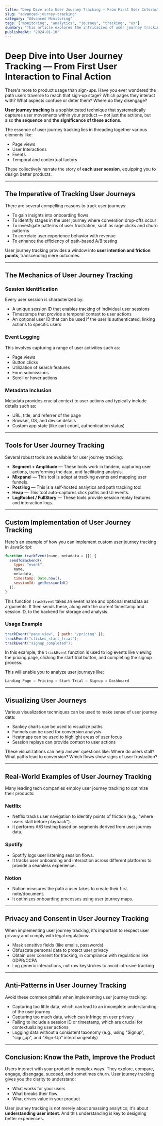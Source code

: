 ```yaml
---
title: "Deep Dive into User Journey Tracking — From First User Interaction to Final Action"
slug: "advanced-journey-tracking"
category: "Advanced Monitoring"
tags: ["monitoring", "analytics", "journey", "tracking", "ux"]
summary: "This article explores the intricacies of user journey tracking, a critical technique that provides insights into how users navigate your product. We will delve into mapping user flows, capturing significant events, and correlating user experience behavior with outcomes in a comprehensive manner."
publishedAt: "2024-01-10"
---
```


# Deep Dive into User Journey Tracking — From First User Interaction to Final Action

There's more to product usage than sign-ups. Have you ever wondered the path users traverse to reach that sign-up stage? Which pages they interact with? What aspects confuse or deter them? Where do they disengage? 

**User journey tracking** is a sophisticated technique that systematically captures user movements within your product — not just the actions, but also **the sequence** and **the significance of these actions**.

The essence of user journey tracking lies in threading together various elements like:
- Page views
- User Interactions
- Events
- Temporal and contextual factors

These collectively narrate the story of **each user session**, equipping you to design better products.

---

## The Imperative of Tracking User Journeys

There are several compelling reasons to track user journeys:

- To gain insights into onboarding flows
- To identify stages in the user journey where conversion drop-offs occur
- To investigate patterns of user frustration, such as rage clicks and churn patterns
- To correlate user experience behavior with revenue
- To enhance the efficiency of path-based A/B testing

User journey tracking provides a window into **user intention and friction points**, transcending mere outcomes.

---

## The Mechanics of User Journey Tracking

### Session Identification

Every user session is characterized by:
- A unique session ID that enables tracking of individual user sessions
- Timestamps that provide a temporal context to user actions
- An optional user ID that can be used if the user is authenticated, linking actions to specific users

### Event Logging

This involves capturing a range of user activities such as:
- Page views
- Button clicks
- Utilization of search features
- Form submissions
- Scroll or hover actions

### Metadata Inclusion

Metadata provides crucial context to user actions and typically include details such as:
- URL, title, and referrer of the page
- Browser, OS, and device details 
- Custom app state (like cart count, authentication status)

---

## Tools for User Journey Tracking

Several robust tools are available for user journey tracking:

- **Segment + Amplitude** — These tools work in tandem, capturing user actions, transforming the data, and facilitating analysis.
- **Mixpanel** — This tool is adept at tracking events and mapping user funnels.
- **PostHog** — This is a self-hosted analytics and path tracking tool.
- **Heap** — This tool auto-captures click paths and UI events.
- **LogRocket / FullStory** — These tools provide session replay features and interaction logs.

---

## Custom Implementation of User Journey Tracking

Here's an example of how you can implement custom user journey tracking in JavaScript:

```js
function trackEvent(name, metadata = {}) {
  sendToBackend({
    type: "event",
    name,
    metadata,
    timestamp: Date.now(),
    sessionId: getSessionId()
  });
}
```

This function `trackEvent` takes an event name and optional metadata as arguments. It then sends these, along with the current timestamp and session ID, to the backend for storage and analysis.

### Usage Example

```js
trackEvent("page_view", { path: "/pricing" });
trackEvent("clicked_start_trial");
trackEvent("signup_completed");
```

In this example, the `trackEvent` function is used to log events like viewing the pricing page, clicking the start trial button, and completing the signup process.

This will enable you to analyze user journeys like:

```
Landing Page → Pricing → Start Trial → Signup → Dashboard
```

---

## Visualizing User Journeys

Various visualization techniques can be used to make sense of user journey data:

- Sankey charts can be used to visualize paths
- Funnels can be used for conversion analysis
- Heatmaps can be used to highlight areas of user focus
- Session replays can provide context to user actions

These visualizations can help answer questions like: Where do users stall? What paths lead to conversion? Which flows show signs of user frustration?

---

## Real-World Examples of User Journey Tracking

Many leading tech companies employ user journey tracking to optimize their products:

### Netflix

- Netflix tracks user navigation to identify points of friction (e.g., "where users stall before playback").
- It performs A/B testing based on segments derived from user journey data.

### Spotify

- Spotify logs user listening session flows.
- It tracks user onboarding and interaction across different platforms to provide a seamless experience.

### Notion

- Notion measures the path a user takes to create their first note/document.
- It optimizes onboarding processes using user journey maps.

---

## Privacy and Consent in User Journey Tracking

When implementing user journey tracking, it's important to respect user privacy and comply with legal regulations:

- Mask sensitive fields (like emails, passwords)
- Obfuscate personal data to protect user privacy
- Obtain user consent for tracking, in compliance with regulations like GDPR/CCPA
- Log generic interactions, not raw keystrokes to avoid intrusive tracking

---

## Anti-Patterns in User Journey Tracking

Avoid these common pitfalls when implementing user journey tracking:

- Capturing too little data, which can lead to an incomplete understanding of the user journey
- Capturing too much data, which can infringe on user privacy
- Failing to include a session ID or timestamp, which are crucial for contextualizing user actions
- Logging data without a consistent taxonomy (e.g., using "Signup", "sign_up", and "Sign-Up" interchangeably)

---

## Conclusion: Know the Path, Improve the Product

Users interact with your product in complex ways. They explore, compare, engage, disengage, succeed, and sometimes churn. User journey tracking gives you the clarity to understand:

- What works for your users
- What breaks their flow
- What drives value in your product

User journey tracking is not merely about amassing analytics; it's about **understanding user intent**. And this understanding is key to designing better experiences.